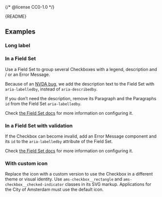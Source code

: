 {/* @license CC0-1.0 */}


<Meta of={CheckboxStories} />

<Markdown>{README}</Markdown>

<Primary />

<Controls />

## Examples

### Long label

<Canvas of={CheckboxStories.LongLabel} />

### In a Field Set

Use a Field Set to group several Checkboxes with a legend, description and / or an Error Message.

Because of an [NVDA bug](https://github.com/nvaccess/nvda/issues/12718), we add the description text to the Field Set with `aria-labelledby`,
instead of `aria-describedby`.

If you don’t need the description, remove its Paragraph and the Paragraphs `id` from the Field Set `aria-labelledby`.

Check [the Field Set docs](/docs/components-forms-field-set--docs) for more information on configuring it.

<Canvas of={CheckboxStories.InAFieldSet} />

### In a Field Set with validation

If the Checkbox can become invalid, add an Error Message component and its `id` to the `aria-labelledby` attribute of the Field Set.

Check [the Field Set docs](/docs/components-forms-field-set--docs) for more information on configuring it.

<Canvas of={CheckboxStories.InAFieldSetWithValidation} />

### With custom icon

Replace the icon with a custom version to use the Checkbox in a different theme or visual identity.
Use `ams-checkbox__rectangle` and `ams-checkbox__checked-indicator` classes in its SVG markup.
Applications for the City of Amsterdam must use the default icon.

<Canvas of={CheckboxStories.WithCustomIcon} />
